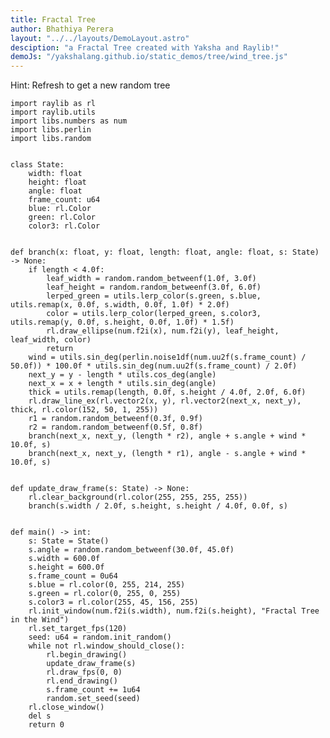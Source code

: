 ```yaml
---
title: Fractal Tree
author: Bhathiya Perera
layout: "../../layouts/DemoLayout.astro"
desciption: "a Fractal Tree created with Yaksha and Raylib!"
demoJs: "/yakshalang.github.io/static_demos/tree/wind_tree.js"
---
```


Hint: Refresh to get a new random tree

```yaksha
import raylib as rl
import raylib.utils
import libs.numbers as num
import libs.perlin
import libs.random


class State:
    width: float
    height: float
    angle: float
    frame_count: u64
    blue: rl.Color
    green: rl.Color
    color3: rl.Color


def branch(x: float, y: float, length: float, angle: float, s: State) -> None:
    if length < 4.0f:
        leaf_width = random.random_betweenf(1.0f, 3.0f)
        leaf_height = random.random_betweenf(3.0f, 6.0f)
        lerped_green = utils.lerp_color(s.green, s.blue, utils.remap(x, 0.0f, s.width, 0.0f, 1.0f) * 2.0f)
        color = utils.lerp_color(lerped_green, s.color3, utils.remap(y, 0.0f, s.height, 0.0f, 1.0f) * 1.5f)
        rl.draw_ellipse(num.f2i(x), num.f2i(y), leaf_height, leaf_width, color)
        return
    wind = utils.sin_deg(perlin.noise1df(num.uu2f(s.frame_count) / 50.0f)) * 100.0f * utils.sin_deg(num.uu2f(s.frame_count) / 2.0f)
    next_y = y - length * utils.cos_deg(angle)
    next_x = x + length * utils.sin_deg(angle)
    thick = utils.remap(length, 0.0f, s.height / 4.0f, 2.0f, 6.0f)
    rl.draw_line_ex(rl.vector2(x, y), rl.vector2(next_x, next_y), thick, rl.color(152, 50, 1, 255))
    r1 = random.random_betweenf(0.3f, 0.9f)
    r2 = random.random_betweenf(0.5f, 0.8f)
    branch(next_x, next_y, (length * r2), angle + s.angle + wind * 10.0f, s)
    branch(next_x, next_y, (length * r1), angle - s.angle + wind * 10.0f, s)


def update_draw_frame(s: State) -> None:
    rl.clear_background(rl.color(255, 255, 255, 255))
    branch(s.width / 2.0f, s.height, s.height / 4.0f, 0.0f, s)


def main() -> int:
    s: State = State()
    s.angle = random.random_betweenf(30.0f, 45.0f)
    s.width = 600.0f
    s.height = 600.0f
    s.frame_count = 0u64
    s.blue = rl.color(0, 255, 214, 255)
    s.green = rl.color(0, 255, 0, 255)
    s.color3 = rl.color(255, 45, 156, 255)
    rl.init_window(num.f2i(s.width), num.f2i(s.height), "Fractal Tree in the Wind")
    rl.set_target_fps(120)
    seed: u64 = random.init_random()
    while not rl.window_should_close():
        rl.begin_drawing()
        update_draw_frame(s)
        rl.draw_fps(0, 0)
        rl.end_drawing()
        s.frame_count += 1u64
        random.set_seed(seed)
    rl.close_window()
    del s
    return 0
```

